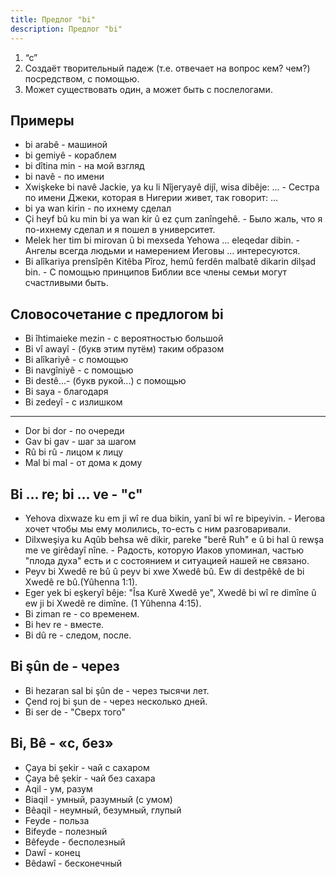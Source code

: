 ```yaml
---
title: Предлог "bi"
description: Предлог "bi"
---
```


1. “c”
2. Cоздаёт творительный падеж (т.е. отвечает на вопрос кем? чем?) посредством, с помощью.
3. Может существовать один, а может быть с послелогами.

## Примеры

- bi arabê - машиной
- bi gemiyê - кораблем
- bi dîtina min - на мой взгляд
- bi navê - по имени
- Xwişkeke bi navê Jackie, ya ku li Nîjeryayê dijî, wisa dibêje: ... - Сестра по имени Джеки, которая в Нигерии живет, так говорит: ...
- bi ya wan kirin - по ихнему сделал
- Çi heyf bû ku min bi ya wan kir û ez çum zanîngehê. - Было жаль, что я по-ихнему сделал и я пошел в университет.
- Melek her tim bi mirovan û bi mexseda Yehowa ... eleqedar dibin. - Ангелы всегда людьми и намерением Иеговы ... интересуются.
- Bi alîkariya prensîpên Kitêba Pîroz, hemû ferdên malbatê dikarin dilşad bin. - С помощью принципов Библии все члены семьи могут счастливыми быть.

## Словосочетание с предлогом bi

- Bi îhtimaieke mezin - с вероятностью большой
- Bi vî awayî - (букв этим путём) таким образом
- Bi alîkariyê - с помощью
- Bi navgîniyê - с помощью
- Bi destê...- (букв рукой...) с помощью
- Bi saya - благодаря
- Bi zedeyî - с излишком

---

- Dor bi dor - по очереди
- Gav bi gav - шаг за шагом
- Rû bi rû - лицом к лицу
- Mal bi mal - от дома к дому

## Bi ... re; bi ... ve - "с"

- Yehova dixwaze ku em ji wî re dua bikin, yanî bi wî re bipeyivin. - Иегова хочет чтобы мы ему молились, то-есть с ним разговаривали.
- Dilxweşiya ku Aqûb behsa wê dikir, pareke "berê Ruh" e û bi hal û rewşa me ve girêdayî nîne. - Радость, которую Иаков упоминал, частью "плода духа" есть и с состоянием и ситуацией нашей не связано.
- Peyv bi Xwedê re bû û peyv bi xwe Xwedê bû. Ew di destpêkê de bi Xwedê re bû.(Yûhenna 1:1).
- Eger yek bi eşkeryî bêje: "Îsa Kurê Xwedê ye", Xwedê bi wî re dimîne û ew ji bi Xwedê re dimîne. (1 Yûhenna 4:15).
- Bi ziman re - со временем.
- Bi hev re - вместе.
- Bi dû re - следом, после.

## Bi şûn de - через

- Bi hezaran sal bi şûn de - через тысячи лет.
- Çend roj bi şun de - через несколько дней.
- Bi ser de - "Сверх того"

## Bi, Bê - «с, без»

- Çaya bi şekir - чай с сахаром
- Çaya bê şekir - чай без сахара
- Aqil - ум, разум
- Biaqil - умный, разумный (с умом)
- Bêaqil - неумный, безумный, глупый
- Feyde - польза
- Bifeyde - полезный
- Bêfeyde - бесполезный
- Dawî - конец
- Bêdawî - бесконечный
